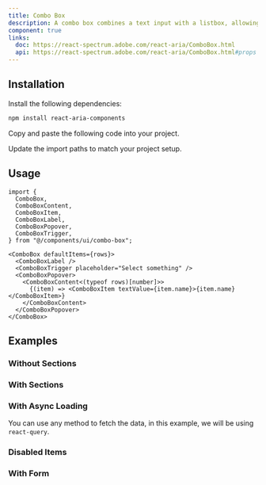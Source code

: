 ```yaml
---
title: Combo Box
description: A combo box combines a text input with a listbox, allowing users to filter a list of options to items matching a query.
component: true
links:
  doc: https://react-spectrum.adobe.com/react-aria/ComboBox.html
  api: https://react-spectrum.adobe.com/react-aria/ComboBox.html#props
---
```


<ComponentPreview name="combo-box-demo" />

## Installation

<Steps>

<Step>Install the following dependencies:</Step>

```bash
npm install react-aria-components
```

<Step>Copy and paste the following code into your project.</Step>

<ComponentSource name="combo-box" />

<Step>Update the import paths to match your project setup.</Step>

</Steps>

## Usage

```tsx
import {
  ComboBox,
  ComboBoxContent,
  ComboBoxItem,
  ComboBoxLabel,
  ComboBoxPopover,
  ComboBoxTrigger,
} from "@/components/ui/combo-box";
```

```tsx
<ComboBox defaultItems={rows}>
  <ComboBoxLabel />
  <ComboBoxTrigger placeholder="Select something" />
  <ComboBoxPopover>
    <ComboBoxContent<(typeof rows)[number]>>
      {(item) => <ComboBoxItem textValue={item.name}>{item.name}</ComboBoxItem>}
    </ComboBoxContent>
  </ComboBoxPopover>
</ComboBox>
```

## Examples

### Without Sections

<ComponentPreview name="combo-box-demo" />

### With Sections

<ComponentPreview name="combo-box-section-demo" />

### With Async Loading

You can use any method to fetch the data, in this example, we will be using `react-query`.

<ComponentPreview name="combo-box-async-demo" />

### Disabled Items

<ComponentPreview name="combo-box-disabled-demo" />

### With Form

<ComponentPreview name="combo-box-with-form-demo" />
